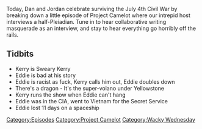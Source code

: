 {{DEFAULTSORT:
    #_EPISODE_0177:Sweary Kerry and the Racist Alien
}}{{Episode
    | title           = Sweary Kerry and the Racist Alien
    | caption         = Listen to this episode on [https://knowledgefight.libsyn.com/knowledge-fight-sweary-kerry-and-the-racist-alien Libsyn] [https://open.spotify.com/episode/7D6gqcZNgyPylkxbXV9SJB Spotify], Read the [[Transcript/177: Sweary Kerry and the Racist Alien|Unofficial Transcript]]
    | episodeNumber   = 177
    | length          = 01:51:51
    | airDate         = July 5, 2018
    | episodeType     = [[:Category:Project Camelot|Project Camelot]], [[:Category:Wacky Wednesday|Wacky Wednesday]]
    | appearance      = [[Kerry Cassidy]], [[Eddie Page]]
    | previousEpisode = [[176: June 28, 2018]]
    | nextEpisode     = [[178: Rowdy Roddy Piper w/ Marty DeRosa]]
}}

{{Stub}}

Today, Dan and Jordan celebrate surviving the July 4th Civil War by breaking down a little episode of Project Camelot where our intrepid host interviews a half-Pleiadian. Tune in to hear collaborative writing masquerade as an interview, and stay to hear everything go horribly off the rails.

==Tidbits==

*Kerry is Sweary Kerry
*Eddie is bad at his story
*Eddie is racist as fuck, Kerry calls him out, Eddie doubles down
*There's a dragon - It's the super-volano under Yellowstone
*Kerry runs the show when Eddie can't hang
*Eddie was in the CIA, went to Vietnam for the Secret Service
*Eddie lost 11 days on a spaceship

[[Category:Episodes]]
[[Category:Project Camelot]]
[[Category:Wacky Wednesday]]
